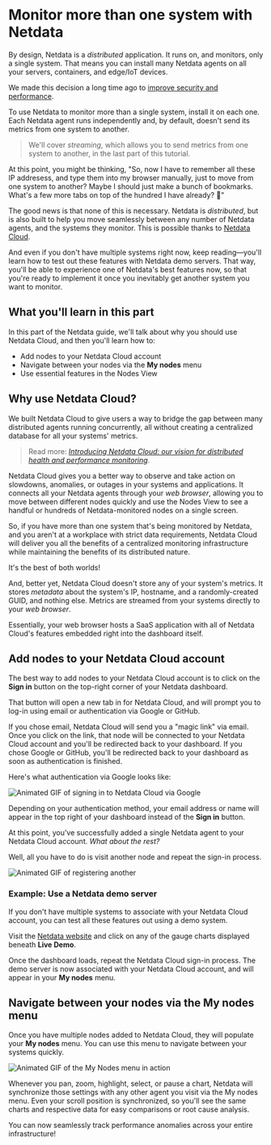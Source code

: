 # Monitor more than one system with Netdata

By design, Netdata is a _distributed_ application. It runs on, and monitors, only a single system. That means you can
install many Netdata agents on all your servers, containers, and edge/IoT devices.

We made this decision a long time ago to [improve security and performance](/tutorials/part-01/).

To use Netdata to monitor more than a single system, install it on each one. Each Netdata agent runs independently and,
by default, doesn't send its metrics from one system to another.

> We'll cover _streaming_, which allows you to send metrics from one system to another, in the last part of this 
> tutorial.

At this point, you might be thinking, "So, now I have to remember all these IP addresess, and type them into my browser
manually, just to move from one system to another? Maybe I should just make a bunch of bookmarks. What's a few more tabs
on top of the hundred I have already? 🤬"

The good news is that none of this is necessary. Netdata is _distributed_, but is also built to help you move seamlessly
between any number of Netdata agents, and the systems they monitor. This is possible thanks to [Netdata
Cloud](../netdata-cloud/README.md).

And even if you don't have multiple systems right now, keep reading—you'll learn how to test out these features with
Netdata demo servers. That way, you'll be able to experience one of Netdata's best features now, so that you're ready to
implement it once you inevitably get another system you want to monitor.

## What you'll learn in this part

In this part of the Netdata guide, we'll talk about why you should use Netdata Cloud, and then you'll learn how to:

-   Add nodes to your Netdata Cloud account 
-   Navigate between your nodes via the **My nodes** menu 
-   Use essential features in the Nodes View

## Why use Netdata Cloud?

We built Netdata Cloud to give users a way to bridge the gap between many distributed agents running concurrently, all
without creating a centralized database for all your systems' metrics.

> Read more: [_Introducing Netdata Cloud: our vision for distributed health and performance 
> monitoring_](https://blog.netdata.cloud/posts/netdata-cloud-announcement/).

Netdata Cloud gives you a better way to observe and take action on slowdowns, anomalies, or outages in your systems and
applications. It connects all your Netdata agents through your _web browser_, allowing you to move between different
nodes quickly and use the Nodes View to see a handful or hundreds of Netdata-monitored nodes on a single screen.

So, if you have more than one system that's being monitored by Netdata, and you aren't at a workplace with strict data
requirements, Netdata Cloud will deliver you all the benefits of a centralized monitoring infrastructure while
maintaining the benefits of its distributed nature.

It's the best of both worlds!

And, better yet, Netdata Cloud doesn't store any of your system's metrics. It stores _metadata_ about the system's IP,
hostname, and a randomly-created GUID, and nothing else. Metrics are streamed from your systems directly to your _web
browser_.

Essentially, your web browser hosts a SaaS application with all of Netdata Cloud's features embedded right into the
dashboard itself.

## Add nodes to your Netdata Cloud account

The best way to add nodes to your Netdata Cloud account is to click on the **Sign in** button on the top-right corner of
your Netdata dashboard.

That button will open a new tab in for Netdata Cloud, and will prompt you to log-in using email or authentication via
Google or GitHub.

If you chose email, Netdata Cloud will send you a "magic link" via email. Once you click on the link, that node will be
connected to your Netdata Cloud account and you'll be redirected back to your dashboard. If you chose Google or GitHub, you'll be redirected back to your dashboard as soon as authentication is finished.

Here's what authentication via Google looks like:

![Animated GIF of signing in to Netdata Cloud via
Google](https://user-images.githubusercontent.com/1153921/64826651-35fad900-d576-11e9-82ea-a072fae46fb0.jpg)

Depending on your authentication method, your email address or name will appear in the top right of your dashboard
instead of the **Sign in** button.

At this point, you've successfully added a single Netdata agent to your Netdata Cloud account. _What about the rest?_

Well, all you have to do is visit another node and repeat the sign-in process.

![Animated GIF of registering another
](https://user-images.githubusercontent.com/1153921/64826651-35fad900-d576-11e9-82ea-a072fae46fb0.jpg)

### Example: Use a Netdata demo server 

If you don't have multiple systems to associate with your Netdata Cloud account, you can test all these features out
using a demo system.

Visit the [Netdata website](https://www.netdata.cloud/#live-demo) and click on any of the gauge charts displayed beneath **Live Demo**.

Once the dashboard loads, repeat the Netdata Cloud sign-in process. The demo server is now associated with your Netdata Cloud account, and will appear in your **My nodes** menu.

## Navigate between your nodes via the My nodes menu

Once you have multiple nodes added to Netdata Cloud, they will populate your **My nodes** menu. You can use this menu to
navigate between your systems quickly.

![Animated GIF of the My Nodes menu in
action](https://user-images.githubusercontent.com/1153921/64389938-9aa7b800-cff9-11e9-9653-a77e791811ad.gif)

Whenever you pan, zoom, highlight, select, or pause a chart, Netdata will synchronize those settings with any other
agent you visit via the My nodes menu. Even your scroll position is synchronized, so you'll see the same charts and
respective data for easy comparisons or root cause analysis.

You can now seamlessly track performance anomalies across your entire infrastructure!

## 